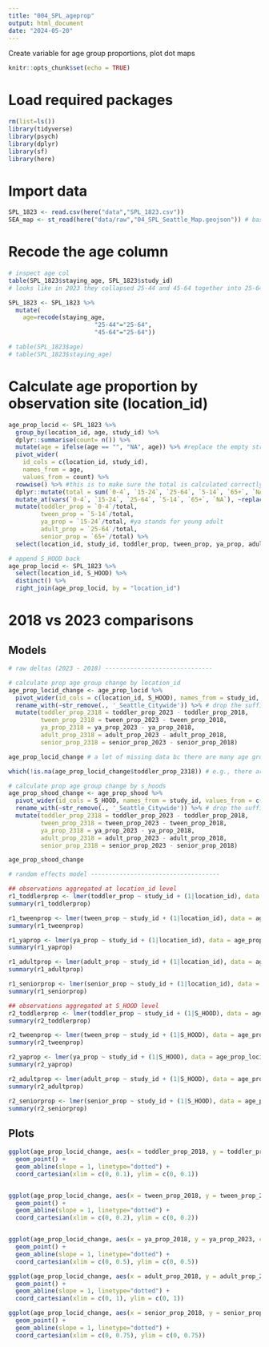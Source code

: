 ```yaml
---
title: "004_SPL_ageprop"
output: html_document
date: "2024-05-20"
---
```


Create variable for age group proportions, plot dot maps

```r
knitr::opts_chunk$set(echo = TRUE)
```

# Load required packages
```r
rm(list=ls())
library(tidyverse)
library(psych)
library(dplyr)
library(sf)
library(here)
```

# Import data
```r
SPL_1823 <- read.csv(here("data","SPL_1823.csv"))
SEA_map <- st_read(here("data/raw","04_SPL_Seattle_Map.geojson")) # base SEA neighborhood map
```

# Recode the age column 
```r
# inspect age col
table(SPL_1823$staying_age, SPL_1823$study_id)
# looks like in 2023 they collapsed 25-44 and 45-64 together into 25-64

SPL_1823 <- SPL_1823 %>%
  mutate(
    age=recode(staying_age,
                        "25-44"="25-64",
                        "45-64"="25-64"))

# table(SPL_1823$age)
# table(SPL_1823$staying_age)
```

# Calculate age proportion by observation site (location_id)
```r
age_prop_locid <- SPL_1823 %>%
  group_by(location_id, age, study_id) %>%
  dplyr::summarise(count= n()) %>%
  mutate(age = ifelse(age == "", "NA", age)) %>% #replace the empty strings with NA otherwise it won't pivot
  pivot_wider(
    id_cols = c(location_id, study_id),
    names_from = age,
    values_from = count) %>%
  rowwise() %>% #this is to make sure the total is calculated correctly in the next line
  dplyr::mutate(total = sum(`0-4`, `15-24`, `25-64`, `5-14`, `65+`, `NA`, na.rm=T)) %>% #calculate total observed
  mutate_at(vars(`0-4`, `15-24`, `25-64`, `5-14`, `65+`, `NA`), ~replace_na(., 0)) %>% #replace NAs with 0s so that the calculated proportions return 0 and not NA
  mutate(toddler_prop = `0-4`/total,
         tween_prop = `5-14`/total,
         ya_prop = `15-24`/total, #ya stands for young adult
         adult_prop = `25-64`/total,
         senior_prop = `65+`/total) %>%
  select(location_id, study_id, toddler_prop, tween_prop, ya_prop, adult_prop, senior_prop, total)

# append S_HOOD back
age_prop_locid <- SPL_1823 %>%
  select(location_id, S_HOOD) %>%
  distinct() %>%
  right_join(age_prop_locid, by = "location_id")
```


# 2018 vs 2023 comparisons

## Models
```r
# raw deltas (2023 - 2018) ------------------------------

# calculate prop age group change by location_id
age_prop_locid_change <- age_prop_locid %>%
  pivot_wider(id_cols = c(location_id, S_HOOD), names_from = study_id, values_from = c(toddler_prop, tween_prop, ya_prop, adult_prop, senior_prop)) %>%
  rename_with(~str_remove(., '_Seattle_Citywide')) %>% # drop the suffix
  mutate(toddler_prop_2318 = toddler_prop_2023 - toddler_prop_2018,
         tween_prop_2318 = tween_prop_2023 - tween_prop_2018,
         ya_prop_2318 = ya_prop_2023 - ya_prop_2018,
         adult_prop_2318 = adult_prop_2023 - adult_prop_2018,
         senior_prop_2318 = senior_prop_2023 - senior_prop_2018)

age_prop_locid_change # a lot of missing data bc there are many age groups that aren't observed at all at certain locations

which(!is.na(age_prop_locid_change$toddler_prop_2318)) # e.g., there are only 5 locations where there were toddlers observed in 2018 and 2023

# calculate prop age group change by s_hoods
age_prop_shood_change <- age_prop_shood %>%
  pivot_wider(id_cols = S_HOOD, names_from = study_id, values_from = c(toddler_prop, tween_prop, ya_prop, adult_prop, senior_prop)) %>%
  rename_with(~str_remove(., '_Seattle_Citywide')) %>% # drop the suffix
  mutate(toddler_prop_2318 = toddler_prop_2023 - toddler_prop_2018,
         tween_prop_2318 = tween_prop_2023 - tween_prop_2018,
         ya_prop_2318 = ya_prop_2023 - ya_prop_2018,
         adult_prop_2318 = adult_prop_2023 - adult_prop_2018,
         senior_prop_2318 = senior_prop_2023 - senior_prop_2018)

age_prop_shood_change

# random effects model ------------------------------------

## observations aggregated at location_id level
r1_toddlerprop <- lmer(toddler_prop ~ study_id + (1|location_id), data = age_prop_locid)
summary(r1_toddlerprop)

r1_tweenprop <- lmer(tween_prop ~ study_id + (1|location_id), data = age_prop_locid)
summary(r1_tweenprop)

r1_yaprop <- lmer(ya_prop ~ study_id + (1|location_id), data = age_prop_locid)
summary(r1_yaprop)

r1_adultprop <- lmer(adult_prop ~ study_id + (1|location_id), data = age_prop_locid)
summary(r1_adultprop)

r1_seniorprop <- lmer(senior_prop ~ study_id + (1|location_id), data = age_prop_locid)
summary(r1_seniorprop)

## observations aggregated at S_HOOD level
r2_toddlerprop <- lmer(toddler_prop ~ study_id + (1|S_HOOD), data = age_prop_locid)
summary(r2_toddlerprop)

r2_tweenprop <- lmer(tween_prop ~ study_id + (1|S_HOOD), data = age_prop_locid)
summary(r2_tweenprop)

r2_yaprop <- lmer(ya_prop ~ study_id + (1|S_HOOD), data = age_prop_locid)
summary(r2_yaprop)

r2_adultprop <- lmer(adult_prop ~ study_id + (1|S_HOOD), data = age_prop_locid)
summary(r2_adultprop)

r2_seniorprop <- lmer(senior_prop ~ study_id + (1|S_HOOD), data = age_prop_locid)
summary(r2_seniorprop)

```

## Plots

```r
ggplot(age_prop_locid_change, aes(x = toddler_prop_2018, y = toddler_prop_2023, colour = S_HOOD)) +
  geom_point() +
  geom_abline(slope = 1, linetype="dotted") +
  coord_cartesian(xlim = c(0, 0.1), ylim = c(0, 0.1))


ggplot(age_prop_locid_change, aes(x = tween_prop_2018, y = tween_prop_2023, colour = S_HOOD)) +
  geom_point() +
  geom_abline(slope = 1, linetype="dotted") +
  coord_cartesian(xlim = c(0, 0.2), ylim = c(0, 0.2))


ggplot(age_prop_locid_change, aes(x = ya_prop_2018, y = ya_prop_2023, colour = S_HOOD)) +
  geom_point() +
  geom_abline(slope = 1, linetype="dotted") +
  coord_cartesian(xlim = c(0, 0.5), ylim = c(0, 0.5))

ggplot(age_prop_locid_change, aes(x = adult_prop_2018, y = adult_prop_2023, colour = S_HOOD)) +
  geom_point() +
  geom_abline(slope = 1, linetype="dotted") +
  coord_cartesian(xlim = c(0, 1), ylim = c(0, 1))

ggplot(age_prop_locid_change, aes(x = senior_prop_2018, y = senior_prop_2023, colour = S_HOOD)) +
  geom_point() +
  geom_abline(slope = 1, linetype="dotted") +
  coord_cartesian(xlim = c(0, 0.75), ylim = c(0, 0.75))
```







